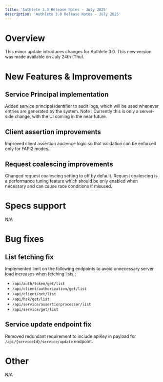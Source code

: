 ```yaml
---
title: 'Authlete 3.0 Release Notes - July 2025'
description: 'Authlete 3.0 Release Notes - July 2025'
---
```


# Overview

This minor update introduces changes for Authlete 3.0.
This new version was made available on July 24th (Thu).

# New Features & Improvements

## Service Principal implementation

Added service principal identifier to audit logs, which will be used whenever entries are generated by the system.
Note : Currently this is only a server-side change, with the UI coming in the near future.

## Client assertion improvements

Improved client assertion audience logic so that validation can be enforced only for FAPI2 modes.

## Request coalescing improvements

Changed request coalescing setting to off by default.
Request coalescing is a performance tuning feature which should be only enabled when necessary and can cause race conditions if misused.

# Specs support

N/A

# Bug fixes

## List fetching fix

Implemented limit on the following endpoints to avoid unnecessary server load increases when fetching lists :

- `/api/auth/token/get/list`
- `/api/client/authorization/get/list`
- `/api/client/get/list`
- `/api/hsk/get/list`
- `/api/service/assertionprocessor/list`
- `/api/service/get/list`

## Service update endpoint fix

Removed redundant requirement to include apiKey in payload for `/api/{serviceId}/service/update` endpoint.

# Other

N/A
